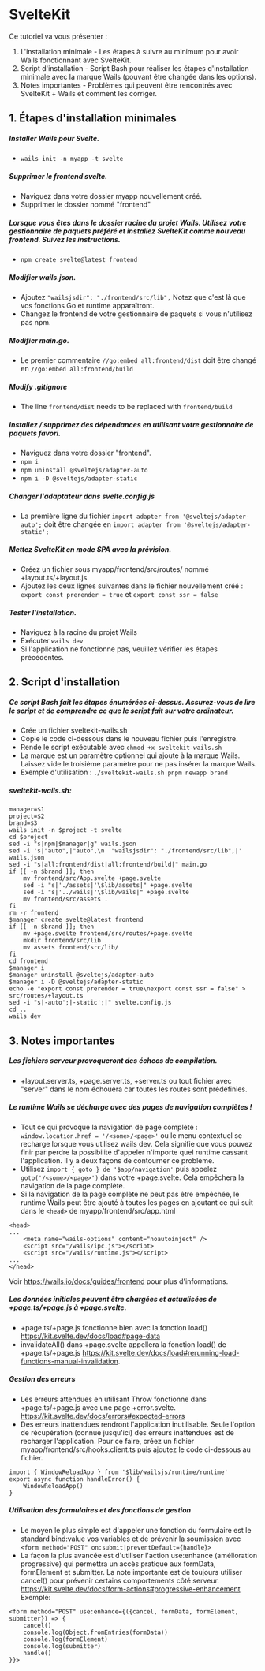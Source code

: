 # SvelteKit

Ce tutoriel va vous présenter :

1. L'installation minimale - Les étapes à suivre au minimum pour avoir Wails fonctionnant avec SvelteKit.
2. Script d'installation - Script Bash pour réaliser les étapes d'installation minimale avec la marque Wails (pouvant être changée dans les options).
3. Notes importantes - Problèmes qui peuvent être rencontrés avec SvelteKit + Wails et comment les corriger.

## 1. Étapes d'installation minimales

##### Installer Wails pour Svelte.

- `wails init -n myapp -t svelte`

##### Supprimer le frontend svelte.

- Naviguez dans votre dossier myapp nouvellement créé.
- Supprimer le dossier nommé "frontend"

##### Lorsque vous êtes dans le dossier racine du projet Wails. Utilisez votre gestionnaire de paquets préféré et installez SvelteKit comme nouveau frontend.  Suivez les instructions.

- `npm create svelte@latest frontend`

##### Modifier wails.json.

- Ajoutez `"wailsjsdir": "./frontend/src/lib",` Notez que c'est là que vos fonctions Go et runtime apparaîtront.
- Changez le frontend de votre gestionnaire de paquets si vous n'utilisez pas npm.

##### Modifier main.go.

- Le premier commentaire `//go:embed all:frontend/dist` doit être changé en `//go:embed all:frontend/build`

##### Modify .gitignore

- The line `frontend/dist` needs to be replaced with `frontend/build`

##### Installez / supprimez des dépendances en utilisant votre gestionnaire de paquets favori.

- Naviguez dans votre dossier "frontend".
- `npm i`
- `npm uninstall @sveltejs/adapter-auto`
- `npm i -D @sveltejs/adapter-static`

##### Changer l'adaptateur dans svelte.config.js

- La première ligne du fichier `import adapter from '@sveltejs/adapter-auto';` doit être changée en `import adapter from '@sveltejs/adapter-static';`

##### Mettez SvelteKit en mode SPA avec la prévision.

- Créez un fichier sous myapp/frontend/src/routes/ nommé +layout.ts/+layout.js.
- Ajoutez les deux lignes suivantes dans le fichier nouvellement créé : `export const prerender = true` et `export const ssr = false`

##### Tester l'installation.

- Naviguez à la racine du projet Wails
- Exécuter `wails dev`
- Si l'application ne fonctionne pas, veuillez vérifier les étapes précédentes.

## 2. Script d'installation

##### Ce script Bash fait les étapes énumérées ci-dessus.  Assurez-vous de lire le script et de comprendre ce que le script fait sur votre ordinateur.

- Crée un fichier sveltekit-wails.sh
- Copie le code ci-dessous dans le nouveau fichier puis l'enregistre.
- Rende le script exécutable avec `chmod +x sveltekit-wails.sh`
- La marque est un paramètre optionnel qui ajoute à la marque Wails.  Laissez vide le troisième paramètre pour ne pas insérer la marque Wails.
- Exemple d'utilisation : `./sveltekit-wails.sh pnpm newapp brand`

##### sveltekit-wails.sh:

```
manager=$1
project=$2
brand=$3
wails init -n $project -t svelte
cd $project
sed -i "s|npm|$manager|g" wails.json
sed -i 's|"auto",|"auto",\n  "wailsjsdir": "./frontend/src/lib",|' wails.json
sed -i "s|all:frontend/dist|all:frontend/build|" main.go
if [[ -n $brand ]]; then
	mv frontend/src/App.svelte +page.svelte
	sed -i "s|'./assets|'\$lib/assets|" +page.svelte
	sed -i "s|'../wails|'\$lib/wails|" +page.svelte
	mv frontend/src/assets .
fi
rm -r frontend
$manager create svelte@latest frontend
if [[ -n $brand ]]; then
	mv +page.svelte frontend/src/routes/+page.svelte
	mkdir frontend/src/lib
	mv assets frontend/src/lib/
fi
cd frontend
$manager i
$manager uninstall @sveltejs/adapter-auto
$manager i -D @sveltejs/adapter-static
echo -e "export const prerender = true\nexport const ssr = false" > src/routes/+layout.ts
sed -i "s|-auto';|-static';|" svelte.config.js
cd ..
wails dev
```

## 3. Notes importantes

##### Les fichiers serveur provoqueront des échecs de compilation.

- \+layout.server.ts, +page.server.ts, +server.ts ou tout fichier avec "server" dans le nom échouera car toutes les routes sont prédéfinies.

##### Le runtime Wails se décharge avec des pages de navigation complètes !

- Tout ce qui provoque la navigation de page complète : `window.location.href = '/<some>/<page>'` ou le menu contextuel se recharge lorsque vous utilisez wails dev.  Cela signifie que vous pouvez finir par perdre la possibilité d'appeler n'importe quel runtime cassant l'application. Il y a deux façons de contourner ce problème.
- Utilisez `import { goto } de '$app/navigation'` puis appelez `goto('/<some>/<page>')` dans votre +page.svelte. Cela empêchera la navigation de la page complète.
- Si la navigation de la page complète ne peut pas être empêchée, le runtime Wails peut être ajouté à toutes les pages en ajoutant ce qui suit dans le `<head>` de myapp/frontend/src/app.html

```
<head>
...
	<meta name="wails-options" content="noautoinject" />
	<script src="/wails/ipc.js"></script>
	<script src="/wails/runtime.js"></script>
...
</head>
```

Voir https://wails.io/docs/guides/frontend pour plus d'informations.

##### Les données initiales peuvent être chargées et actualisées de +page.ts/+page.js à +page.svelte.

- \+page.ts/+page.js fonctionne bien avec la fonction load() https://kit.svelte.dev/docs/load#page-data
- invalidateAll() dans +page.svelte appellera la fonction load() de +page.ts/+page.js https://kit.svelte.dev/docs/load#rerunning-load-functions-manual-invalidation.

##### Gestion des erreurs

- Les erreurs attendues en utilisant Throw fonctionne dans +page.ts/+page.js avec une page +error.svelte. https://kit.svelte.dev/docs/errors#expected-errors
- Des erreurs inattendues rendront l'application inutilisable.  Seule l'option de récupération (connue jusqu'ici) des erreurs inattendues est de recharger l'application.  Pour ce faire, créez un fichier myapp/frontend/src/hooks.client.ts puis ajoutez le code ci-dessous au fichier.

```
import { WindowReloadApp } from '$lib/wailsjs/runtime/runtime' 
export async function handleError() {
	WindowReloadApp()
}
```

##### Utilisation des formulaires et des fonctions de gestion

- Le moyen le plus simple est d'appeler une fonction du formulaire est le standard bind:value vos variables et de prévenir la soumission avec `<form method="POST" on:submit|preventDefault={handle}>`
- La façon la plus avancée est d'utiliser l'action use:enhance (amélioration progressive) qui permettra un accès pratique aux formData, formElement et submitter.  La note importante est de toujours utiliser cancel() pour prévenir certains comportements côté serveur.  https://kit.svelte.dev/docs/form-actions#progressive-enhancement  Exemple:

```
<form method="POST" use:enhance={({cancel, formData, formElement, submitter}) => {
	cancel()
	console.log(Object.fromEntries(formData))
	console.log(formElement)
	console.log(submitter)
	handle()
}}>
```

